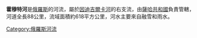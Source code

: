 '''霍穆特河'''是[[俄羅斯|俄羅斯]]的河流，屬於[[因迪吉爾卡河|因迪吉爾卡河]]的右支流，由[[薩哈共和國|薩哈共和國]]負責管轄，河道全長88公里，流域面積約618平方公里，河水主要來自融雪和雨水。

{{Russia-geo-stub}}

[[Category:俄羅斯河流|Category:俄羅斯河流]]